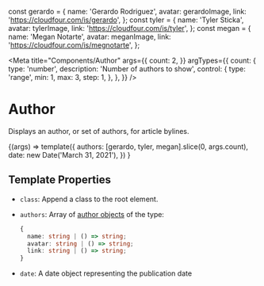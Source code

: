 const gerardo = {
  name: 'Gerardo Rodriguez',
  avatar: gerardoImage,
  link: 'https://cloudfour.com/is/gerardo',
};
const tyler = {
  name: 'Tyler Sticka',
  avatar: tylerImage,
  link: 'https://cloudfour.com/is/tyler',
};
const megan = {
  name: 'Megan Notarte',
  avatar: meganImage,
  link: 'https://cloudfour.com/is/megnotarte',
};

<Meta
  title="Components/Author"
  args={{
    count: 2,
  }}
  argTypes={{
    count: {
      type: 'number',
      description: 'Number of authors to show',
      control: {
        type: 'range',
        min: 1,
        max: 3,
        step: 1,
      },
    },
  }}
/>

# Author

Displays an author, or set of authors, for article bylines.

<Canvas>
  <Story name="Default">
    {(args) =>
      template({
        authors: [gerardo, tyler, megan].slice(0, args.count),
        date: new Date('March 31, 2021'),
      })
    }
  </Story>
</Canvas>

## Template Properties

- `class`: Append a class to the root element.
- `authors`: Array of [author objects](https://timber.github.io/docs/reference/timber-user/#properties) of the type:

  ```ts
  {
    name: string | () => string;
    avatar: string | () => string;
    link: string | () => string;
  }
  ```

- `date`: A date object representing the publication date
